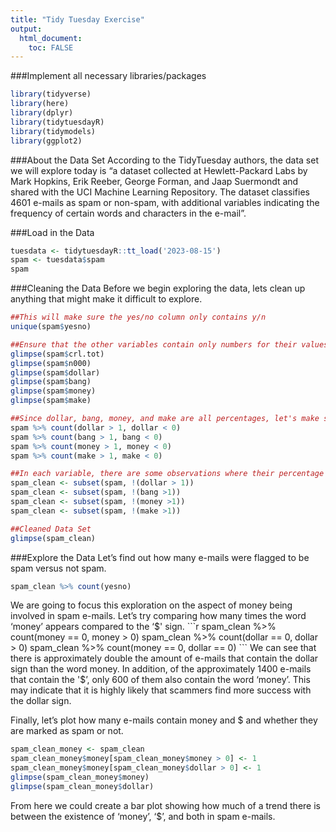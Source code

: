 ---
title: "Tidy Tuesday Exercise"
output: 
  html_document:
    toc: FALSE
---

###Implement all necessary libraries/packages
```{r, warning=FALSE, message=FALSE}
library(tidyverse)
library(here)
library(dplyr)
library(tidytuesdayR)
library(tidymodels)
library(ggplot2)
```
###About the Data Set
According to the TidyTuesday authors, the data set we will explore today is "a dataset collected at Hewlett-Packard Labs by Mark Hopkins, Erik Reeber, George Forman, and Jaap Suermondt and shared with the UCI Machine Learning Repository. The dataset classifies 4601 e-mails as spam or non-spam, with additional variables indicating the frequency of certain words and characters in the e-mail".

###Load in the Data
```{r, warning=FALSE, message=FALSE}
tuesdata <- tidytuesdayR::tt_load('2023-08-15')
spam <- tuesdata$spam
spam
```
###Cleaning the Data
Before we begin exploring the data, lets clean up anything that might make it difficult to explore.
```{r, warning=FALSE, message=FALSE}
##This will make sure the yes/no column only contains y/n
unique(spam$yesno)

##Ensure that the other variables contain only numbers for their values
glimpse(spam$crl.tot)
glimpse(spam$n000)
glimpse(spam$dollar)
glimpse(spam$bang)
glimpse(spam$money)
glimpse(spam$make)

##Since dollar, bang, money, and make are all percentages, let's make sure there are no values over 1 or below 0
spam %>% count(dollar > 1, dollar < 0)
spam %>% count(bang > 1, bang < 0)
spam %>% count(money > 1, money < 0)
spam %>% count(make > 1, make < 0)

##In each variable, there are some observations where their percentage value is greater than 1 which is not logical. We will remove these observations.
spam_clean <- subset(spam, !(dollar > 1))
spam_clean <- subset(spam, !(bang >1))
spam_clean <- subset(spam, !(money >1))
spam_clean <- subset(spam, !(make >1))

##Cleaned Data Set
glimpse(spam_clean)
```
###Explore the Data
Let's find out how many e-mails were flagged to be spam versus not spam.
```{r, warning=FALSE, message=FALSE}
spam_clean %>% count(yesno)
```
We are going to focus this exploration on the aspect of money being involved in spam e-mails. Let's try comparing how many times the word 'money' appears compared to the '$' sign.
```{r, warning=FALSE, message=FALSE}
spam_clean %>% count(money == 0, money > 0)
spam_clean %>% count(dollar == 0, dollar > 0)
spam_clean %>% count(money == 0, dollar == 0)
```
We can see that there is approximately double the amount of e-mails that contain the dollar sign than the word money. In addition, of the approximately 1400 e-mails that contain the '$', only 600 of them also contain the word 'money'. This may indicate that it is highly likely that scammers find more success with the dollar sign. 

Finally, let's plot how many e-mails contain money and $ and whether they are marked as spam or not.
```{r, warning=FALSE, message=FALSE}
spam_clean_money <- spam_clean
spam_clean_money$money[spam_clean_money$money > 0] <- 1
spam_clean_money$money[spam_clean_money$dollar > 0] <- 1
glimpse(spam_clean_money$money)
glimpse(spam_clean_money$dollar)

```

From here we could create a bar plot showing how much of a trend there is between the existence of 'money', '$', and both in spam e-mails.
